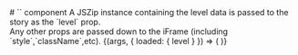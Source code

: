 
<Meta title="PewPew" component={PewPew} />
# `<PewPew/>` component
  A JSZip instance containing the level data is passed to the story as the `level` prop.<br/> 
  Any other props are passed down to the iFrame (including `style`,`className`,etc).
<Story
  name="Primary">
  {(args, { loaded: { level } }) => (
    <PewPew {...args} level={level} style={{width:"100%",height:"90vh"}} />
  )}
</Story>